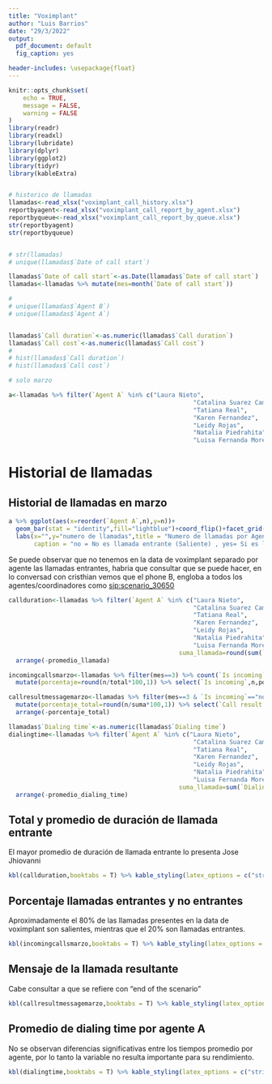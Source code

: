```yaml
---
title: "Voximplant"
author: "Luis Barrios"
date: "29/3/2022"
output: 
  pdf_document: default
  fig_caption: yes

header-includes: \usepackage{float}
---
```


```r
knitr::opts_chunk$set(
	echo = TRUE,
	message = FALSE,
	warning = FALSE
)
library(readr)
library(readxl)
library(lubridate)
library(dplyr)
library(ggplot2)
library(tidyr)
library(kableExtra)


# historico de llamadas
llamadas<-read_xlsx("voximplant_call_history.xlsx")
reportbyagent<-read_xlsx("voximplant_call_report_by_agent.xlsx")
reportbyqueue<-read_xlsx("voximplant_call_report_by_queue.xlsx")
str(reportbyagent)
str(reportbyqueue)


# str(llamadas)
# unique(llamadas$`Date of call start`)

llamadas$`Date of call start`<-as.Date(llamadas$`Date of call start`)
llamadas<-llamadas %>% mutate(mes=month(`Date of call start`))

# 
# unique(llamadas$`Agent B`)
# unique(llamadas$`Agent A`)


llamadas$`Call duration`<-as.numeric(llamadas$`Call duration`)
llamadas$`Call cost`<-as.numeric(llamadas$`Call cost`)
# 
# hist(llamadas$`Call duration`)
# hist(llamadas$`Call cost`)

# solo marzo

a<-llamadas %>% filter(`Agent A` %in% c("Laura Nieto",
                                                   "Catalina Suarez Camero",
                                                   "Tatiana Real",
                                                   "Karen Fernandez",
                                                   "Leidy Rojas",
                                                   "Natalia Piedrahita",
                                                   "Luisa Fernanda Moreno Torres")) %>% filter(mes=="3" & `Call duration`!="0") %>%  group_by(`Agent A`)%>%  count(`Is incoming`)

```

# Historial de llamadas

## Historial de llamadas en marzo

```r
a %>% ggplot(aes(x=reorder(`Agent A`,n),y=n))+
  geom_bar(stat = "identity",fill="lightblue")+coord_flip()+facet_grid(.~`Is incoming`)+
  labs(x="",y="numero de llamadas",title = "Numero de llamadas por Agente en mes de marzo",
       caption = "no = No es llamada entrante (Saliente) , yes= Si es llamada entrante")
```

Se puede observar que no tenemos en la data de voximplant separado por agente las llamadas entrantes, habria que consultar que se puede hacer, en lo conversad con cristhian vemos que el phone B, engloba a todos los agentes/coordinadores como <sip:scenario_30650>

\newpage

```r
callduration<-llamadas %>% filter(`Agent A` %in% c("Laura Nieto",
                                                   "Catalina Suarez Camero",
                                                   "Tatiana Real",
                                                   "Karen Fernandez",
                                                   "Leidy Rojas",
                                                   "Natalia Piedrahita",
                                                   "Luisa Fernanda Moreno Torres")) %>% group_by(`Agent A`) %>% summarise(promedio_llamada=round(mean(`Call duration`)/60,digits = 1),
                                               suma_llamada=round(sum(`Call duration`)/60,digits = 1)) %>%
  arrange(-promedio_llamada)

incomingcallsmarzo<-llamadas %>% filter(mes==3) %>% count(`Is incoming`) %>% mutate(total=sum(n)) %>%
  mutate(porcentaje=round(n/total*100,1)) %>% select(`Is incoming`,n,porcentaje)

callresultmessagemarzo<-llamadas %>% filter(mes==3 & `Is incoming`=="no")  %>% count(`Call result message`) %>% mutate(suma=sum(n)) %>%
  mutate(porcentaje_total=round(n/suma*100,1)) %>% select(`Call result message`,n,porcentaje_total) %>% 
  arrange(-porcentaje_total) 

llamadas$`Dialing time`<-as.numeric(llamadas$`Dialing time`)
dialingtime<-llamadas %>% filter(`Agent A` %in% c("Laura Nieto",
                                                   "Catalina Suarez Camero",
                                                   "Tatiana Real",
                                                   "Karen Fernandez",
                                                   "Leidy Rojas",
                                                   "Natalia Piedrahita",
                                                   "Luisa Fernanda Moreno Torres")) %>% group_by(`Agent A`) %>% summarise(promedio_dialing_time=round(mean(`Dialing time`),digits = 1),
                                               suma_llamada=sum(`Dialing time`)) %>%
  arrange(-promedio_dialing_time)
```

## Total y promedio de duración de llamada entrante

El mayor promedio de duración de llamada entrante lo presenta Jose Jhiovanni

```r

kbl(callduration,booktabs = T) %>% kable_styling(latex_options = c("striped","HOLD_position"),font_size = 8) %>% footnote(number = c("Valores en minutos"))
```

## Porcentaje llamadas entrantes y no entrantes

Aproximadamente el 80% de las llamadas presentes en la data de voximplant son salientes, mientras que el 20% son llamadas entrantes.

```r

kbl(incomingcallsmarzo,booktabs = T) %>% kable_styling(latex_options = c("striped","HOLD_position"))
```

## Mensaje de la llamada resultante

Cabe consultar a que se refiere con "end of the scenario"

```r

kbl(callresultmessagemarzo,booktabs = T) %>% kable_styling(latex_options = c("striped","HOLD_position"))
```

## Promedio de dialing time por agente A

No se observan diferencias significativas entre los tiempos promedio por agente, por lo tanto la variable no resulta importante para su rendimiento.

```r

kbl(dialingtime,booktabs = T) %>% kable_styling(latex_options = c("striped","HOLD_position"))
```

# 
